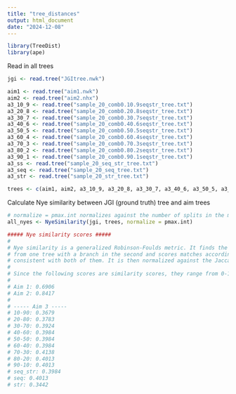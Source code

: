 ```yaml
---
title: "tree_distances"
output: html_document
date: "2024-12-08"
---
```

```r
library(TreeDist)
library(ape)
```

Read in all trees
```r
jgi <- read.tree("JGItree.nwk")

aim1 <- read.tree("aim1.nwk")
aim2 <- read.tree("aim2.nhx")
a3_10_9 <- read.tree("sample_20_comb0.10.9seqstr_tree.txt")
a3_20_8 <- read.tree("sample_20_comb0.20.8seqstr_tree.txt")
a3_30_7 <- read.tree("sample_20_comb0.30.7seqstr_tree.txt")
a3_40_6 <- read.tree("sample_20_comb0.40.6seqstr_tree.txt")
a3_50_5 <- read.tree("sample_20_comb0.50.5seqstr_tree.txt")
a3_60_4 <- read.tree("sample_20_comb0.60.4seqstr_tree.txt")
a3_70_3 <- read.tree("sample_20_comb0.70.3seqstr_tree.txt")
a3_80_2 <- read.tree("sample_20_comb0.80.2seqstr_tree.txt")
a3_90_1 <- read.tree("sample_20_comb0.90.1seqstr_tree.txt")
a3_ss <- read.tree("sample_20_seq_str_tree.txt")
a3_seq <- read.tree("sample_20_seq_tree.txt")
a3_str <- read.tree("sample_20_str_tree.txt")

trees <- c(aim1, aim2, a3_10_9, a3_20_8, a3_30_7, a3_40_6, a3_50_5, a3_60_4, a3_70_3, a3_80_2, a3_90_1, a3_ss, a3_seq, a3_str)
```

Calculate Nye similarity between JGI (ground truth) tree and aim trees
```r
# normalize = pmax.int normalizes against the number of splits in the most resolved tree; in this case, JGI
all_nyes <- NyeSimilarity(jgi, trees, normalize = pmax.int)

##### Nye similarity scores #####
#
# Nye similarity is a generalized Robinson-Foulds metric. It finds the optimal matching that pairs each branch
# from one tree with a branch in the second and scores matches according to the size of the largest split that is
# consistent with both of them. It is then normalized against the Jaccard index.
#
# Since the following scores are similarity scores, they range from 0-1 with 1 being a perfect match.
#
# Aim 1: 0.6906
# Aim 2: 0.8417
# 
# ----- Aim 3 -----
# 10-90: 0.3679
# 20-80: 0.3783
# 30-70: 0.3924
# 40-60: 0.3984
# 50-50: 0.3984
# 60-40: 0.3984
# 70-30: 0.4138
# 80-20: 0.4013
# 90-10: 0.4013
# seq_str: 0.3984
# seq: 0.4013
# str: 0.3442
```

